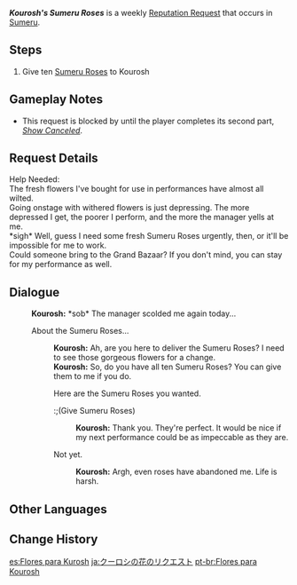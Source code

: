 {{Quest Infobox
|id            = 73658
|image         = Kourosh Icon.png
|type          = World
|group         = Request
|startLocation = [[Sumeru City]], [[Sumeru]]
|region        = Sumeru
|area          = Avidya Forest
|subarea       = Sumeru City
|characters    = Traveler; Kourosh
|rewards       = Mora*20,000
|rep           = Sumeru
}}
'''''Kourosh's Sumeru Roses''''' is a weekly [[Reputation Request]] that occurs in [[Sumeru]].

==Steps==
# Give ten [[Sumeru Rose]]s to Kourosh

==Gameplay Notes==
* This request is blocked by {{Quest|To the Wise}} until the player completes its second part, ''[[Show Canceled]]''.

==Request Details==
Help Needed:<br>
The fresh flowers I've bought for use in performances have almost all wilted.<br>
Going onstage with withered flowers is just depressing. The more depressed I get, the poorer I perform, and the more the manager yells at me.<br>
<nowiki />*sigh* Well, guess I need some fresh Sumeru Roses urgently, then, or it'll be impossible for me to work.<br>
Could someone bring {{Color|buzzword|10 Sumeru Roses}} to the Grand Bazaar? If you don't mind, you can stay for my performance as well.

==Dialogue==
{{Quest Description|Kourosh from Grand Bazaar needs ten Sumeru Roses.}}
{{Dialogue Start}}
:'''Kourosh:''' *sob* The manager scolded me again today...
:{{DIcon|Quest}} About the Sumeru Roses...
::'''Kourosh:''' Ah, are you here to deliver the Sumeru Roses? I need to see those gorgeous flowers for a change.
::'''Kourosh:''' So, do you have all ten Sumeru Roses? You can give them to me if you do.
::{{DIcon|Quest}} Here are the Sumeru Roses you wanted.
:::;(Give Sumeru Roses)
:::'''Kourosh:''' Thank you. They're perfect. It would be nice if my next performance could be as impeccable as they are.
::{{DIcon}} Not yet.
:::'''Kourosh:''' Argh, even roses have abandoned me. Life is harsh.
{{Dialogue End}}

==Other Languages==
{{Other Languages
|default_hidden = 1
|en      = Kourosh's Sumeru Roses
|zhs     = 库洛什的鲜花需求
|zhs_rm  = Kùluòshí de Xiānhuā Xūqiú
|zht     = 庫洛什的鮮花需求
|zht_rm  = Kùluòshí de Xiānhuā Xūqiú
|ja      = クーロシの花のリクエスト
|ja_rm   = Kuuroshi no Hana no Rikuesuto
|ko      = 쿠로시의 꽃 의뢰
|ko_rm   = Kurosi-ui Kkot Uiroe
|es      = Flores para Kurosh
|fr      = Des roses sumériennes pour Kourosh
|ru      = Цветы для Куроша
|th      = การสรรหาดอกไม้สดของ Kourosh
|th_rm   = 
|vi      = Yêu Cầu Về Hoa Tươi Của Kourosh
|de      = Kouroshs Bitte um Sumeru-Rosen
|id      = Permintaan Sumeru Rose dari Kourosh
|pt      = Flores para Kourosh
|tr      = Kourosh'un Sumeru Gülleri
|it      = Rose di Sumeru per Kourosh
}}

==Change History==
{{Change History|3.0}}

[[es:Flores para Kurosh]]
[[ja:クーロシの花のリクエスト]]
[[pt-br:Flores para Kourosh]]